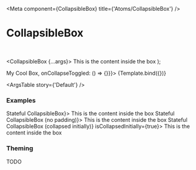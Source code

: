 

<Meta
  component={CollapsibleBox}
  title={'Atoms/CollapsibleBox'}
/>

# CollapsibleBox

<br/>

  <CollapsibleBox {...args}>
    <span>This is the content inside the box</span>
  </CollapsibleBox>
);

<Canvas withToolbar={true}>
  <Story name='Default' args={{ headerView: <div style={{height: '50px', backgroundColor: 'yellow', width: '100%'}}>My Cool Box</div>, onCollapseToggled: () => {}}}>
    {Template.bind({})}
  </Story>
</Canvas>

<ArgsTable story={'Default'} />

### Examples

<Canvas>
  <Story name='Stateful'>
    <StatefulCollapsibleBox headerView={<div style={{height: '50px', backgroundColor: 'yellow', width: '100%'}}>Stateful CollapsibleBox</div>}>
      <span> This is the content inside the box </span>
    </StatefulCollapsibleBox>
  </Story>
</Canvas>

<Canvas>
  <Story name='Stateful unpadded'>
    <StatefulCollapsibleBox variant='unpaddedHeader' shouldHideIndicator={true} headerView={<div style={{height: '50px', backgroundColor: 'yellow', width: '100%'}}>Stateful CollapsibleBox (no padding)</div>}>
      <span> This is the content inside the box </span>
    </StatefulCollapsibleBox>
  </Story>
</Canvas>


<Canvas>
  <Story name='Stateful Collapsed'>
    <StatefulCollapsibleBox headerView={<div style={{height: '50px', backgroundColor: 'yellow', width: '100%'}}>Stateful CollapsibleBox (collapsed initially)</div>} isCollapsedInitially={true}>
      <span> This is the content inside the box </span>
    </StatefulCollapsibleBox>
  </Story>
</Canvas>

### Theming

TODO
